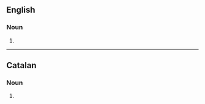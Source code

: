 {{also|médicaments}}

==English==

===Noun===
{{head|en|noun plural form}}

# {{plural of|medicament|lang=en}}

----

==Catalan==

===Noun===
{{head|ca|noun form}}

# {{plural of|medicament|lang=ca}}